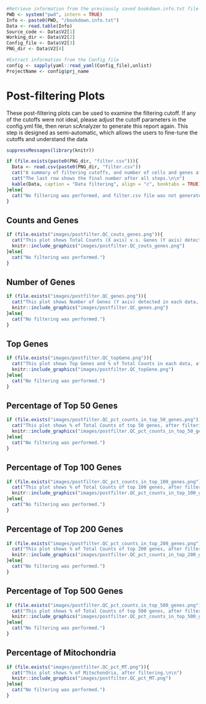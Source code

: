```r

#Retrieve information from the previously saved bookdown.info.txt file
PWD <- system("pwd", intern = TRUE)
Info <- paste0(PWD, "/bookdown.info.txt")
Data <- read.table(Info)
Source_code <- Data$V2[1]
Working_dir <- Data$V2[2]
Config_file <- Data$V2[3]
PNG_dir <- Data$V2[4]

#Extract information from the Config_file
config <- sapply(yaml::read_yaml(Config_file),unlist)
ProjectName <- config$prj_name
```

# Post-filtering Plots

These post-filtering plots can be used to examine the filtering cutoff. If any of the cutoffs were not ideal, please adjust the cutoff parameters in the config.yml file, then rerun scAnalyzer to generate this report again. This step is designed as semi-automatic, which allows the users to fine-tune the cutoffs and understand the data

```r
suppressMessages(library(knitr))

if (file.exists(paste0(PNG_dir, "filter.csv"))){
  Data <- read.csv(paste0(PNG_dir, "filter.csv"))
  cat("A summary of filtering cutoffs, and number of cells and genes after each filtering step.\n\n")
  cat("The last row shows the final number after all steps.\n\n")
  kable(Data, caption = "Data filtering", align = "c", booktabs = TRUE)
}else{
  cat("No filtering was performed, and filter.csv file was not generated either.") 
}

```

## Counts and Genes

```r
if (file.exists("images/postfilter.QC_couts_genes.png")){
  cat("This plot shows Total Counts (X axis) v.s. Genes (Y axis) detected in each data, after filtering.\n\n")
  knitr::include_graphics("images/postfilter.QC_couts_genes.png")
}else{
  cat("No filtering was performed.")
}
```

## Number of Genes

```r
if (file.exists("images/postfilter.QC_genes.png")){
  cat("This plot shows Number of Genes (Y axis) detected in each data, after filtering.\n\n")
  knitr::include_graphics("images/postfilter.QC_genes.png")
}else{
  cat("No filtering was performed.")
}
```

## Top Genes

```r
if (file.exists("images/postfilter.QC_topGene.png")){
  cat("This plot shows Top Genes and % of Total Counts in each data, after filtering.\n\n")
  knitr::include_graphics("images/postfilter.QC_topGene.png")
}else{
  cat("No filtering was performed.")
}
```

## Percentage of Top 50 Genes

```r
if (file.exists("images/postfilter.QC_pct_counts_in_top_50_genes.png")){
  cat("This plot shows % of Total Counts of top 50 genes, after filtering.\n\n")
  knitr::include_graphics("images/postfilter.QC_pct_counts_in_top_50_genes.png")
}else{
  cat("No filtering was performed.")
}
```

## Percentage of Top 100 Genes

```r
if (file.exists("images/postfilter.QC_pct_counts_in_top_100_genes.png")){
  cat("This plot shows % of Total Counts of top 100 genes, after filtering.\n\n")
  knitr::include_graphics("images/postfilter.QC_pct_counts_in_top_100_genes.png")
}else{
  cat("No filtering was performed.")
}
```

## Percentage of Top 200 Genes

```r
if (file.exists("images/postfilter.QC_pct_counts_in_top_200_genes.png")){
  cat("This plot shows % of Total Counts of top 200 genes, after filtering.\n\n")
  knitr::include_graphics("images/postfilter.QC_pct_counts_in_top_200_genes.png")
}else{
  cat("No filtering was performed.")
}
```

## Percentage of Top 500 Genes

```r
if (file.exists("images/postfilter.QC_pct_counts_in_top_500_genes.png")){
  cat("This plot shows % of Total Counts of top 500 genes, after filtering.\n\n")
  knitr::include_graphics("images/postfilter.QC_pct_counts_in_top_500_genes.png")
}else{
  cat("No filtering was performed.")
}
```

## Percentage of Mitochondria

```r
if (file.exists("images/postfilter.QC_pct_MT.png")){
  cat("This plot shows % of Mitochondria, after filtering.\n\n")
  knitr::include_graphics("images/postfilter.QC_pct_MT.png")
}else{
  cat("No filtering was performed.")
}
```
